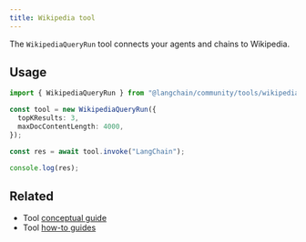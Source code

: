 ```yaml
---
title: Wikipedia tool
---
```


The `WikipediaQueryRun` tool connects your agents and chains to Wikipedia.

## Usage

```typescript
import { WikipediaQueryRun } from "@langchain/community/tools/wikipedia_query_run";

const tool = new WikipediaQueryRun({
  topKResults: 3,
  maxDocContentLength: 4000,
});

const res = await tool.invoke("LangChain");

console.log(res);
```

## Related

- Tool [conceptual guide](/oss/langchain/tools)
- Tool [how-to guides](/oss/langchain/tools)
